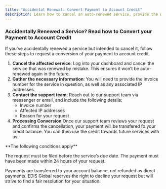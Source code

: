 ```yaml
---
title: "Accidental Renewal: Convert Payment to Account Credit"
description: Learn how to cancel an auto-renewed service, provide the necessary information, and request to have your payment converted to account credit. Simple steps to resolve mistaken renewals.
---
```


### Accidentally Renewed a Service? &#xA;Read how to Convert your Payment to Account Credit

If you’ve accidentally renewed a service but intended to cancel it, follow these steps to request a conversion of your payment to account credit.

1. **Cancel the affected service**:
   Log into your dashboard and cancel the service that was renewed by mistake. This ensures it won’t be auto-renewed again in the future.
2. **Gather the necessary information**:
   You will need to provide the invoice number for the service in question, as well as any associated IP addresses.
3. **Contact the support team**:
   Reach out to our support team via messenger or email, and include the following details:
   - Invoice number
   - Affected IP addresses
   - Reason for your request
4. **Processing Conversion**
   Once our support team reviews your request and confirms the cancellation, your payment will be transfered fo your credit balance. You can then use the credit towards future services with us.

<Note>
**The following conditions apply**

The request must be filed before the service’s due date.
The payment must have been made within 24 hours of your request.

Payments are transferred to your account balance, not refunded as direct payments. EDIS Global reserves the right to decline your request but will strive to find a fair resolution for your situation.

</Note>
